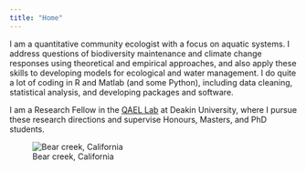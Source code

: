 ```yaml
---
title: "Home"
---
```


I am a quantitative community ecologist with a focus on aquatic systems. I address questions of biodiversity maintenance and climate change responses using theoretical and empirical approaches, and also apply these skills to developing models for ecological and water management. I do quite a lot of coding in R and Matlab (and some Python), including data cleaning, statistical analysis, and developing packages and software.

I am a Research Fellow in the [QAEL Lab](https://www.qael.org/) at Deakin University, where I pursue these research directions and supervise Honours, Masters, and PhD students.

::: column-screen
![Bear creek, California](_images/bear_creek.jpg)
:::
